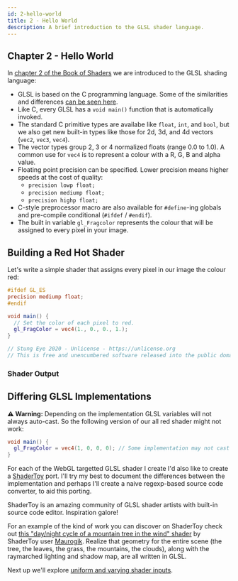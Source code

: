 ```yaml
---
id: 2-hello-world
title: 2 - Hello World
description: A brief introduction to the GLSL shader language.
---
```


## Chapter 2 - Hello World

In [chapter 2 of the Book of Shaders](https://thebookofshaders.com/02/) we are introduced to the GLSL shading language:

- GLSL is based on the C programming language. Some of the similarities and differences [can be seen here](https://www.khronos.org/opengl/wiki/Core_Language_%28GLSL%29).
- Like C, every GLSL has a `void main()` function that is automatically invoked.
- The standard C primitive types are availabe like `float`, `int`, and `bool`, but we also get new built-in types like those for 2d, 3d, and 4d vectors (`vec2`, `vec3`, `vec4`).
- The vector types group 2, 3 or 4 normalized floats (range 0.0 to 1.0). A common use for `vec4` is to represent a colour with a R, G, B and alpha value.
- Floating point precision can be specified. Lower precision means higher speeds at the cost of quality:
  - `precision lowp float;`
  - `precision mediump float;`
  - `precision highp float;`
- C-style preprocessor macro are also available for `#define`-ing globals and pre-compile conditional (`#ifdef` / `#endif`).
- The built in variable `gl_Fragcolor` represents the colour that will be assigned to every pixel in your image.

## Building a Red Hot Shader

Let's write a simple shader that assigns every pixel in our image the colour red:

```glsl
#ifdef GL_ES
precision mediump float;
#endif

void main() {
  // Set the color of each pixel to red.
  gl_FragColor = vec4(1., 0., 0., 1.);
}

// Stung Eye 2020 - Unlicense - https://unlicense.org
// This is free and unencumbered software released into the public domain.
```

### Shader Output


<ResponsiveShader
  maxWidth="530"
  height="320"
  fragShaderPath="/shaders/2.0-hello-world.frag"
/>

## Differing GLSL Implementations

**⚠️ Warning:** Depending on the implementation GLSL variables will not always auto-cast. So the following version of our all red shader might not work:

```glsl
void main() {
  gl_FragColor = vec4(1, 0, 0, 0); // Some implementation may not cast these ints to floats.
}
```

For each of the WebGL targetted GLSL shader I create I'd also like to create a [ShaderToy](https://www.shadertoy.com/) port. I'll try my best to document the differences between the implementation and perhaps I'll create a naive regexp-based source code converter, to aid this porting.

ShaderToy is an amazing community of GLSL shader artists with built-in source code editor. Inspiration galore!

For an example of the kind of work you can discover on ShaderToy check out [this "day/night cycle of a mountain tree
in the wind" shader](https://www.shadertoy.com/view/tdjyzz) by ShaderToy user [Maurogik](https://www.shadertoy.com/user/Maurogik). Realize that geometry for the entire scene (the tree, the leaves, the grass, the mountains, the clouds), along with the raymarched lighting and shadow map, are all written in GLSL.

Next up we'll explore [uniform and varying shader inputs](/docs/3-uniforms).
